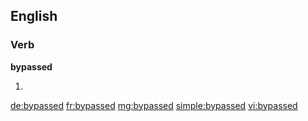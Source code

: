 ==English==

===Verb===
'''bypassed'''

# {{past of|[[bypass]]}}

[[de:bypassed]]
[[fr:bypassed]]
[[mg:bypassed]]
[[simple:bypassed]]
[[vi:bypassed]]